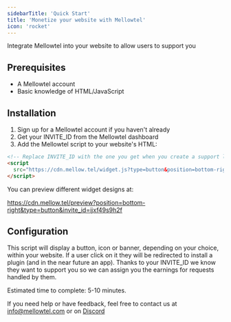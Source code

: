 ```yaml
---
sidebarTitle: 'Quick Start'
title: 'Monetize your website with Mellowtel'
icon: 'rocket'
---
```


Integrate Mellowtel into your website to allow users to support you

## Prerequisites

- A Mellowtel account
- Basic knowledge of HTML/JavaScript

## Installation

1. Sign up for a Mellowtel account if you haven't already
2. Get your INVITE_ID from the Mellowtel dashboard
3. Add the Mellowtel script to your website's HTML:

```html
<!-- Replace INVITE_ID with the one you get when you create a support link from the dashboard -->
<script 
  src="https://cdn.mellow.tel/widget.js?type=button&position=bottom-right&invite_id=INVITE_ID">
</script>

```

You can preview different widget designs at:

https://cdn.mellow.tel/preview?position=bottom-right&type=button&invite_id=ijxf49s9h2f

## Configuration

This script will display a button, icon or banner, depending on your choice, within your website. If a user click on it they will be redirected to install a plugin (and in the near future an app).
Thanks to your INVITE_ID we know they want to support you so we can assign you the earnings for requests handled by them.




Estimated time to complete: 5-10 minutes.

If you need help or have feedback, feel free to contact us at [info@mellowtel.com](mailto:info@mellowtel.com) or on [Discord](https://discord.gg/mellowtel)
